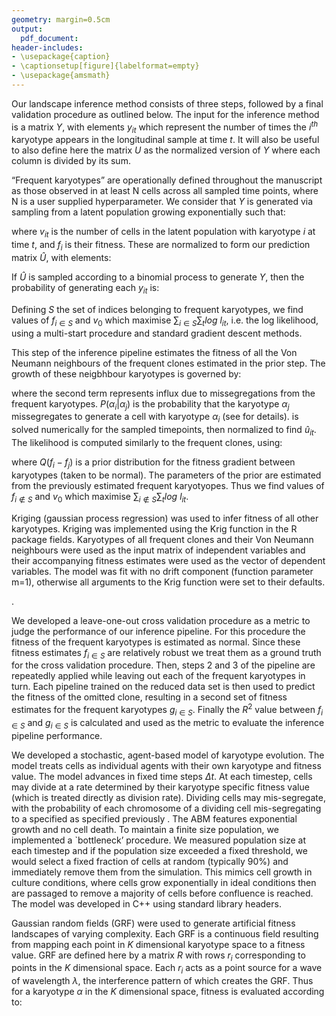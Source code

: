 ```yaml
---
geometry: margin=0.5cm
output:
  pdf_document:
header-includes:
- \usepackage{caption}
- \captionsetup[figure]{labelformat=empty}
- \usepackage{amsmath}
---
```

\section*{Methods} 

\subsection*{Fitness landscape inference}

Our landscape inference method consists of three steps, followed by a final validation procedure as outlined below. The input for the inference method is a matrix $Y$, with elements $y_{it}$ which represent the number of times the $i^{th}$ karyotype appears in the longitudinal sample at time $t$. It will also be useful to also define here the matrix $U$ as the normalized version of $Y$ where each column is divided by its sum. 

\subsubsection*{Frequent karyotypes}

"Frequent karyotypes" are operationally defined throughout the manuscript as those observed in at least N cells across all sampled time points, where N is a user supplied hyperparameter. We consider that $Y$ is generated via sampling from a latent population growing exponentially such that:

\begin{equation} \label{frequent_underlying}
v_{it} = v_0e^{f_it}, 
\end{equation}

where $v_{it}$ is the number of cells in the latent population with karyotype $i$ at time $t$, and $f_i$ is their fitness. These are normalized to form our prediction matrix $\hat{U}$, with elements:

\begin{equation} \label{frequent_estimate}
 \hat{u}_{it} = v_{it}/ \sum_i v_i. 
\end{equation}

If $\hat{U}$ is sampled according to a binomial process to generate $Y$, then the probability of generating each $y_{it}$ is:

\begin{equation} \label{logl1}
 l_{it} = P(y_{it};\hat{u}_{it},\sum_i y_{it}).
\end{equation}

Defining $S$ the set of indices belonging to frequent karyotypes, we find values of $f_{i \in S}$ and $v_0$ which maximise $\sum_{i \in S} \sum_t  log~l_{it}$, i.e. the log likelihood, using a multi-start procedure and standard gradient descent methods.

\subsubsection*{Nearest neighbours}

This step of the inference pipeline estimates the fitness of all the Von Neumann neighbours of the frequent clones estimated in the prior step. The growth of these neigbhbour karyotypes is governed by:

\begin{equation} \label{neighbour_freq}
    \frac{dv_i}{dt} = f_iv_i + \sum_j P(\alpha_i|\alpha_j)f_jv_j,  
\end{equation}

where the second term represents influx due to missegregations from the frequent karyotypes. $P(\alpha_i|\alpha_j)$ is the probability that the karyotype $\alpha_j$ missegregates to generate a cell with karyotype $\alpha_i$ (see \cite{Kimmel2023-th,Gusev2001-qc} for details). \ref{neighbour_freq} is solved numerically for the sampled timepoints, then normalized to find $\hat{u}_{it}$. The likelihood is computed similarly to the frequent clones, using:

\begin{equation} \label{logl1}
 l_{it} = P(y_{it};\hat{u}_{it},\sum_i y_{it}) + \sum_j Q(f_i-f_j),
\end{equation}

where $Q(f_i-f_j)$ is a prior distribution for the fitness gradient between karyotypes (taken to be normal). The parameters of the prior are estimated from the previously estimated frequent karyotyopes. Thus we find values of $f_{i \notin S}$ and $v_0$ which maximise $\sum_{i \notin S} \sum_t  log~l_{it}$.

\subsubsection*{All other karyotypes}

Kriging (gaussian process regression) was used to infer fitness of all other karyotypes. Kriging was implemented using the Krig function in the R package fields. Karyotypes of all frequent clones and their Von Neumann neighbours were used as the input matrix of independent variables and their accompanying fitness estimates were used as the vector of dependent variables. The model was fit with no drift component (function parameter m=1), otherwise all arguments to the Krig function were set to their defaults. 

\subsubsection*{Cross validation procedure}.

We developed a leave-one-out cross validation procedure as a metric to judge the performance of our inference pipeline. For this procedure the fitness of the frequent karyotypes is estimated as normal. Since these fitness estimates $f_{i\in S}$ are relatively robust we treat them as a ground truth for the cross validation procedure. Then, steps 2 and 3 of the pipeline are repeatedly applied while leaving out each of the frequent karyotypes in turn. Each pipeline trained on the reduced data set is then used to predict the fitness of the omitted clone, resulting in a second set of fitness estimates for the frequent karyotypes $g_{i\in S}$. Finally the $R^2$ value between $f_{i\in S}$ and $g_{i\in S}$ is calculated and used as the metric to evaluate the inference pipeline performance.

\subsection*{Agent Based Model}

We developed a stochastic, agent-based model of karyotype evolution. The model treats cells as individual agents with their own karyotype and fitness value. The model advances in fixed time steps $\Delta t$. At each timestep, cells may divide at a rate determined by their karyotype specific fitness value (which is treated directly as division rate). Dividing cells may mis-segregate, with the probability of each chromosome of a dividing cell mis-segregating to a specified as specified previously \cite{Kimmel2023-th,Gusev2001-qc}. The ABM features exponential growth and no cell death. To maintain a finite size population, we implemented a `bottleneck' procedure. We measured population size at each timestep and if the population size exceeded a fixed threshold, we would select a fixed fraction of cells at random (typically 90\%) and immediately remove them from the simulation. This mimics cell growth in culture conditions, where cells grow exponentially in ideal conditions then are passaged to remove a majority of cells before confluence is reached. The model was developed in C++ using standard library headers.

\subsection*{Gaussian random fields}

Gaussian random fields (GRF) were used to generate artificial fitness landscapes of varying complexity. Each GRF is a continuous field resulting from mapping each point in $K$ dimensional karyotype space to a fitness value. GRF are defined here by a matrix $R$ with rows $r_i$ corresponding to points in the  $K$ dimensional space. Each $r_i$ acts as a point source for a wave of wavelength $\lambda$, the interference pattern of which creates the GRF. Thus for a karyotype $\alpha$ in the $K$ dimensional space, fitness is evaluated according to:

\begin{equation} \label{grf}
     \sum_i sin(\frac{||r_i - \alpha||}{ \lambda}).  
\end{equation}
